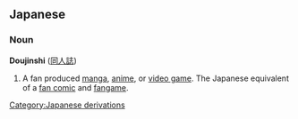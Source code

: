 ==Japanese==
===Noun===
'''Doujinshi''' ([[同人誌]])

#{{anime|manga|video games}} A fan produced [[manga]], [[anime]], or [[video game]].  The Japanese equivalent of a [[fan comic]] and [[fangame]].

[[Category:Japanese derivations]]